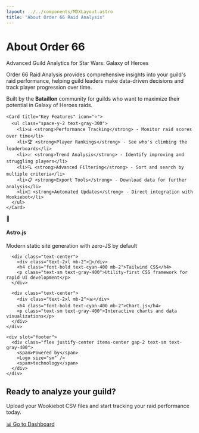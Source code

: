 ```yaml
---
layout: ../../components/MDXLayout.astro
title: "About Order 66 Raid Analysis"
---
```



<div class="max-w-4xl mx-auto">
  <div class="text-center mb-12">
    <Logo size="xl" className="mb-6" />
    <h1 class="text-4xl font-bold text-gold mb-4">About Order 66</h1>
    <p class="text-xl text-gray-300">Advanced Guild Analytics for Star Wars: Galaxy of Heroes</p>
  </div>

  <div class="grid grid-cols-1 md:grid-cols-2 gap-8 mb-12">
    <Card title="Our Mission" icon="🎯">
      <p class="mb-4">
        Order 66 Raid Analysis provides comprehensive insights into your guild's raid performance, 
        helping guild leaders make data-driven decisions and track player progression over time.
      </p>
      <p>
        Built by the <strong class="text-cyan-400">Bataillon</strong> community for guilds who want 
        to maximize their potential in Galaxy of Heroes raids.
      </p>
    </Card>

    <Card title="Key Features" icon="⭐">
      <ul class="space-y-2 text-gray-300">
        <li>📊 <strong>Performance Tracking</strong> - Monitor raid scores over time</li>
        <li>🏆 <strong>Player Rankings</strong> - See who's climbing the leaderboards</li>
        <li>📈 <strong>Trend Analysis</strong> - Identify improving and struggling players</li>
        <li>🔍 <strong>Advanced Filtering</strong> - Sort and search by multiple criteria</li>
        <li>📋 <strong>Export Tools</strong> - Download data for further analysis</li>
        <li>🤖 <strong>Automated Updates</strong> - Direct integration with Wookiebot</li>
      </ul>
    </Card>
  </div>

  <Card title="Technology Stack" icon="⚙️">
    <div class="grid grid-cols-1 md:grid-cols-3 gap-6">
      <div class="text-center">
        <div class="text-2xl mb-2">🚀</div>
        <h4 class="font-bold text-cyan-400 mb-2">Astro.js</h4>
        <p class="text-sm text-gray-400">Modern static site generation with zero-JS by default</p>
      </div>
      
      <div class="text-center">
        <div class="text-2xl mb-2">🎨</div>
        <h4 class="font-bold text-cyan-400 mb-2">Tailwind CSS</h4>
        <p class="text-sm text-gray-400">Utility-first CSS framework for rapid UI development</p>
      </div>
      
      <div class="text-center">
        <div class="text-2xl mb-2">📊</div>
        <h4 class="font-bold text-cyan-400 mb-2">Chart.js</h4>
        <p class="text-sm text-gray-400">Interactive charts and data visualizations</p>
      </div>
    </div>
    
    <div slot="footer">
      <div class="flex justify-center items-center gap-2 text-sm text-gray-400">
        <span>Powered by</span>
        <Logo size="sm" />
        <span>technology</span>
      </div>
    </div>
  </Card>

  <div class="text-center mt-12">
    <h2 class="text-2xl font-bold text-gold mb-4">Ready to analyze your guild?</h2>
    <p class="text-gray-300 mb-6">
      Upload your Wookiebot CSV files and start tracking your raid performance today.
    </p>
    <a href={import.meta.env.BASE_URL} class="btn-primary inline-flex items-center gap-2">
      📊 Go to Dashboard
    </a>
  </div>
</div>
